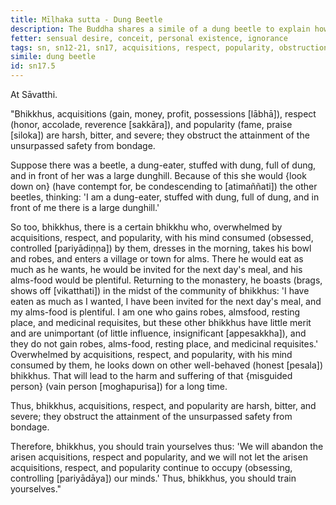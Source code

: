 ```yaml
---
title: Mīḷhaka sutta - Dung Beetle
description: The Buddha shares a simile of a dung beetle to explain how acquisitions, respect, and popularity are harsh, bitter, and severe, obstructing the attainment of the unsurpassed safety from bondage.
fetter: sensual desire, conceit, personal existence, ignorance
tags: sn, sn12-21, sn17, acquisitions, respect, popularity, obstruction, dung beetle, dung, dunghill, boasting, harm, suffering, misguided person
simile: dung beetle
id: sn17.5
---
```


At Sāvatthi.

"Bhikkhus, acquisitions (gain, money, profit, possessions [lābhā]), respect (honor, accolade, reverence [sakkāra]), and popularity (fame, praise [siloka]) are harsh, bitter, and severe; they obstruct the attainment of the unsurpassed safety from bondage.

Suppose there was a beetle, a dung-eater, stuffed with dung, full of dung, and in front of her was a large dunghill. Because of this she would \{look down on} (have contempt for, be condescending to [atimaññati]) the other beetles, thinking: 'I am a dung-eater, stuffed with dung, full of dung, and in front of me there is a large dunghill.'

So too, bhikkhus, there is a certain bhikkhu who, overwhelmed by acquisitions, respect, and popularity, with his mind consumed (obsessed, controlled [pariyādiṇṇa]) by them, dresses in the morning, takes his bowl and robes, and enters a village or town for alms. There he would eat as much as he wants, he would be invited for the next day's meal, and his alms-food would be plentiful. Returning to the monastery, he boasts (brags, shows off [vikatthati]) in the midst of the community of bhikkhus: 'I have eaten as much as I wanted, I have been invited for the next day's meal, and my alms-food is plentiful. I am one who gains robes, almsfood, resting place, and medicinal requisites, but these other bhikkhus have little merit and are unimportant (of little influence, insignificant [appesakkha]), and they do not gain robes, alms-food, resting place, and medicinal requisites.' Overwhelmed by acquisitions, respect, and popularity, with his mind consumed by them, he looks down on other well-behaved (honest [pesala]) bhikkhus. That will lead to the harm and suffering of that \{misguided person} (vain person [moghapurisa]) for a long time.

Thus, bhikkhus, acquisitions, respect, and popularity are harsh, bitter, and severe; they obstruct the attainment of the unsurpassed safety from bondage.

Therefore, bhikkhus, you should train yourselves thus: 'We will abandon the arisen acquisitions, respect and popularity, and we will not let the arisen acquisitions, respect, and popularity continue to occupy (obsessing, controlling [pariyādāya]) our minds.' Thus, bhikkhus, you should train yourselves."